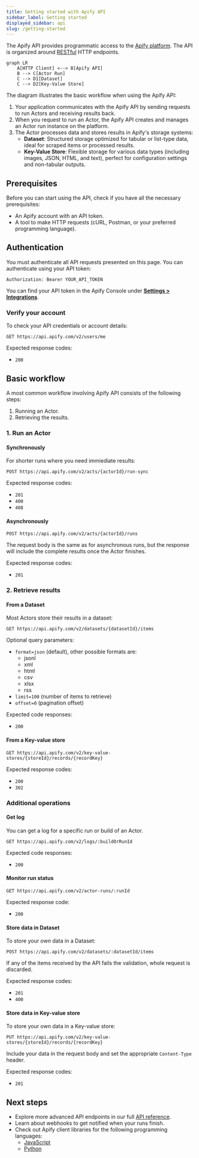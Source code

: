 ```yaml
---
title: Getting started with Apify API
sidebar_label: Getting started
displayed_sidebar: api
slug: /getting-started
---
```


The Apify API provides programmatic access to the [Apify platform](https://docs.apify.com). The API is organized around [RESTful](https://en.wikipedia.org/wiki/Representational_state_transfer) HTTP endpoints.

```mermaid
graph LR
    A[HTTP Client] <--> B[Apify API]
    B --> C[Actor Run]
    C --> D1[Dataset]
    C --> D2[Key-Value Store]
```

The diagram illustrates the basic workflow when using the Apify API:

1. Your application communicates with the Apify API by sending requests to run Actors and receiving results back.
1. When you request to run an Actor, the Apify API creates and manages an Actor run instance on the platform.
1. The Actor processes data and stores results in Apify's storage systems:
   * **Dataset**: Structured storage optimized for tabular or list-type data, ideal for scraped items or processed results.
   * **Key-Value Store**: Flexible storage for various data types (including images, JSON, HTML, and text), perfect for configuration settings and non-tabular outputs.

## Prerequisites

Before you can start using the API, check if you have all the necessary prerequisites:

* An Apify account with an API token.
* A tool to make HTTP requests (cURL, Postman, or your preferred programming language).

## Authentication

You must authenticate all API requests presented on this page. You can authenticate using your API token:

```http
Authorization: Bearer YOUR_API_TOKEN
```

You can find your API token in the Apify Console under **[Settings > Integrations](https://console.apify.com/settings/integrations)**.

### Verify your account

To check your API credentials or account details:

```http title="Endpoint"
GET https://api.apify.com/v2/users/me
```

Expected response codes:

* `200`

## Basic workflow

A most common workflow involving Apify API consists of the following steps:

1. Running an Actor.
1. Retrieving the results.

### 1. Run an Actor

#### Synchronously

For shorter runs where you need immiediate results:

```http title="Endpoint"
POST https://api.apify.com/v2/acts/{actorId}/run-sync
```

Expected response codes:

* `201`
* `400`
* `408`

#### Asynchronously

```http title="Endpoint"
POST https://api.apify.com/v2/acts/{actorId}/runs
```

The request body is the same as for asynchronous runs, but the response will include the complete results once the Actor finishes.

Expected response codes:

* `201`

### 2. Retrieve results

#### From a Dataset

Most Actors store their results in a dataset:

```http title="Endpoint"
GET https://api.apify.com/v2/datasets/{datasetId}/items
```

Optional query parameters:

* `format=json` (default), other possible formats are:
  * jsonl
  * xml
  * html
  * csv
  * xlsx
  * rss
* `limit=100` (number of items to retrieve)
* `offset=0` (pagination offset)

Expected code responses:

* `200`

#### From a Key-value store

```http title="Endpoint"
GET https://api.apify.com/v2/key-value-stores/{storeId}/records/{recordKey}
```

Expected response codes:

* `200`
* `302`

### Additional operations

#### Get log

You can get a log for a specific run or build of an Actor.

```http title="Endpoint"
GET https://api.apify.com/v2/logs/:buildOrRunId
```

Expected code responses:

* `200`

#### Monitor run status

```http title="Endpoint"
GET https://api.apify.com/v2/actor-runs/:runId
```

Expected response code:

* `200`

#### Store data in Dataset

To store your own data in a Dataset:

```http title="Endpoint"
POST https://api.apify.com/v2/datasets/:datasetId/items
```

If any of the items received by the API fails the validation, whole request is discarded.

Expected response codes:

* `201`
* `400`

#### Store data in Key-value store

To store your own data in a Key-value store:

```http title="Endpoint"
PUT https://api.apify.com/v2/key-value-stores/{storeId}/records/{recordKey}
```

Include your data in the request body and set the appropriate `Content-Type` header.

Expected response codes:

* `201`

## Next steps

* Explore more advanced API endpoints in our full [API reference](/api/v2).
* Learn about webhooks to get notified when your runs finish.
* Check out Apify client libraries for the following programming languages:
  * [JavaScript](/api/client/js/)
  * [Python](/api/client/python)

